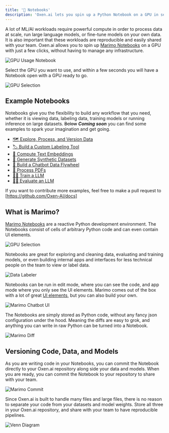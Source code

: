 ```yaml
---
title: '📓 Notebooks'
description: 'Oxen.ai lets you spin up a Python Notebook on a GPU in seconds.'
---
```


A lot of ML/AI workloads require powerful compute in order to process data at scale, run large language models, or fine-tune models on your own data. It is also important that these workloads are reproducible and easily shared with your team. Oxen.ai allows you to spin up [Marimo Notebooks](https://marimo.io) on a GPU with just a few clicks, without having to manage any infrastructure.

![GPU Usage Notebook](/images/gpu_usage.png)

Select the GPU you want to use, and within a few seconds you will have a Notebook open with a GPU ready to go.

![GPU Selection](/images/gpu_selection.png)

## Example Notebooks

Notebooks give you the flexibility to build any workflow that you need, whether it is viewing data, labeling data, training models or running inference on large datasets. ~~Below~~ <em>**Coming soon**</em> you can find some examples to spark your imagination and get going.

- [🗺️ Explore, Process, and Version Data](/examples/notebooks/explore_process_version_data)
- [🏷️ Build a Custom Labeling Tool](/examples/notebooks/build_labeling_tool)
- [🔎 Compute Text Embeddings](/examples/notebooks/compute_text_embeddings)
- [🧪 Generate Synthetic Datasets](/examples/notebooks/generate_synthetic_datasets)
- [💬 Build a Chatbot Data Flywheel](/examples/notebooks/chatbot_data_flywheel)
- [📑 Process PDFs](/examples/notebooks/process_pdfs)
- [🏋️‍♀️ Train a LLM](/examples/notebooks/train_llm)
- [🕵️‍♀️ Evaluate an LLM](/examples/notebooks/eval_llm/human_in_the_loop)

If you want to contribute more examples, feel free to make a pull request to [https://github.com/Oxen-AI/docs]

## What is Marimo?

[Marimo Notebooks](https://marimo.io) are a reactive Python development environment. The Notebooks consist of cells of arbitrary Python code and can even contain UI elements. 

![GPU Selection](/images/marimo-charts.gif)

Notebooks are great for exploring and cleaning data, evaluating and training models, or even building internal apps and interfaces for less technical people on the team to view or label data.

![Data Labeler](/images/marimo-data-labeler.png)

Notebooks can be run in edit mode, where you can see the code, and app mode where you only see the UI elements. Marimo comes out of the box with a lot of great [UI elements](https://docs.marimo.io/api/inputs/chat/), but you can also build your own.

![Marimo Chatbot UI](/images/marimo-chatbot.png)

The Notebooks are simply stored as Python code, without any fancy json configuration under the hood. Meaning the diffs are easy to grok, and anything you can write in raw Python can be turned into a Notebook.

![Marimo Diff](/images/marimo-diff.png)

## Versioning Code, Data, and Models

As you are writing code in your Notebooks, you can commit the Notebook directly to your Oxen.ai repository along side your data and models. When you are ready, you can commit the Notebook to your repository to share with your team.

![Marimo Commit](/images/marimo-commit.png)

Since Oxen.ai is built to handle many files and large files, there is no reason to separate your code from your datasets and model weights. Store all three in your Oxen.ai repository, and share with your team to have reproducible pipelines.

![Venn Diagram](/images/venn-diagram.png)

